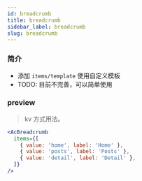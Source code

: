 ```yaml
---
id: breadcrumb
title: breadcrumb
sidebar_label: breadcrumb
slug: breadcrumb
---
```


### 简介
- 添加 `items/template` 使用自定义模板
- TODO: 目前不完善，可以简单使用

### preview
> kv 方式用法。
```jsx live
<AcBreadcrumb
  items={[
    { value: 'home', label: 'Home' },
    { value: 'posts', label: 'Posts' },
    { value: 'detail', label: 'Detail' },
  ]}
/>
```
